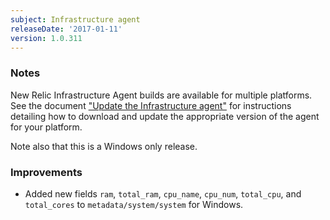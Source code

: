 ```yaml
---
subject: Infrastructure agent
releaseDate: '2017-01-11'
version: 1.0.311
---
```


### Notes

New Relic Infrastructure Agent builds are available for multiple platforms. See the document ["Update the Infrastructure agent"](https://docs.newrelic.com/docs/infrastructure/new-relic-infrastructure/installation/update-infrastructure-agent) for instructions detailing how to download and update the appropriate version of the agent for your platform.

Note also that this is a Windows only release.

### Improvements

* Added new fields `ram`, `total_ram`, `cpu_name`, `cpu_num`, `total_cpu`, and `total_cores` to `metadata/system/system` for Windows.
